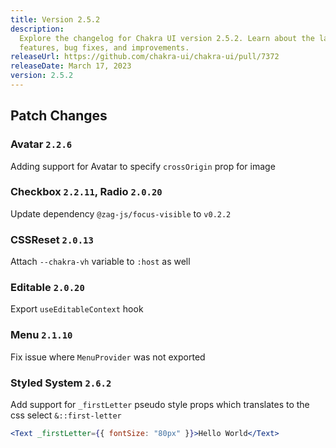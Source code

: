```yaml
---
title: Version 2.5.2
description:
  Explore the changelog for Chakra UI version 2.5.2. Learn about the latest
  features, bug fixes, and improvements.
releaseUrl: https://github.com/chakra-ui/chakra-ui/pull/7372
releaseDate: March 17, 2023
version: 2.5.2
---
```


## Patch Changes

### Avatar `2.2.6`

Adding support for Avatar to specify `crossOrigin` prop for image

### Checkbox `2.2.11`, Radio `2.0.20`

Update dependency `@zag-js/focus-visible` to `v0.2.2`

### CSSReset `2.0.13`

Attach `--chakra-vh` variable to `:host` as well

### Editable `2.0.20`

Export `useEditableContext` hook

### Menu `2.1.10`

Fix issue where `MenuProvider` was not exported

### Styled System `2.6.2`

Add support for `_firstLetter` pseudo style props which translates to the css
select `&::first-letter`

```jsx live=false
<Text _firstLetter={{ fontSize: "80px" }}>Hello World</Text>
```
